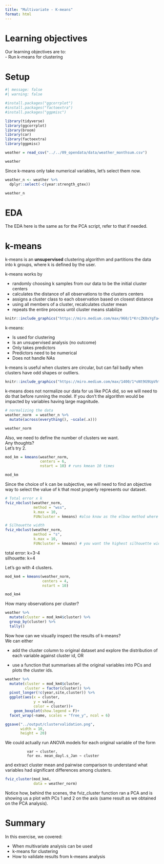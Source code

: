 ```yaml
---
title: "Multivariate - K-means"
format: html
---
```


# Learning objectives  
Our learning objectives are to:  
  - Run k-means for clustering  


# Setup  
```r
#| message: false
#| warning: false

#install.packages("ggcorrplot")
#install.packages("factoextra")
#install.packages("ggpmisc")

library(tidyverse)
library(ggcorrplot)
library(broom)
library(car)
library(factoextra)
library(ggpmisc)
```

```r
weather = read_csv("../../09_opendata/data/weather_monthsum.csv")

weather
```

Since k-means only take numerical variables, let's select them now.  
```r
weather_n <- weather %>%
  dplyr::select(-c(year:strength_gtex))

weather_n
```

# EDA  
The EDA here is the same as for the PCA script, refer to that if needed.

# k-means  
k-means is an **unsupervised** clustering algorithm and partitions the data into k groups, where k is defined by the user.  

k-means works by  

- randomly choosing k samples from our data to be the initial cluster centers  
- calculates the distance of all observations to the clusters centers  
- assigns a cluster class to each observation based on closest distance  
- using all members of a cluster, recalculates cluster mean  
- repeats the entire process until cluster means stabilize  

```r
knitr::include_graphics("https://miro.medium.com/max/960/1*KrcZK0xYgTa4qFrVr0fO2w.gif")

```

k-means:  

- Is used for clustering  
- Is an unsupervised analysis (no outcome)  
- Only takes predictors  
- Predictors need to be numerical  
- Does not handle NAs  


k-means is useful when clusters are circular, but can fail badly when clusters have odd shapes or outliers.  

```r
knitr::include_graphics("https://miro.medium.com/max/1400/1*oNt9G9UpVhtyFLDBwEMf8Q.png")

```

k-means does not normalize our data for us like PCA did, so we will need to do that before running the model.  If you don't the algorithm would be impacted by variables having large magnitude.

```r
# normalizing the data
weather_norm  = weather_n %>%
  mutate(across(everything(), ~scale(.x)))

weather_norm
```

Also, we need to define the number of clusters we want.  
Any thoughts?  
Let's try 2.  

```r
mod_km = kmeans(weather_norm,
                centers = 6,
                nstart = 10) # runs kmean 10 times

mod_km
```

Since the choice of k can be subjective, we will need to find an objective way to select the value of k that most properly represents our dataset.  

```r
# Total error x k
fviz_nbclust(weather_norm,
             method = "wss",
             k.max = 10,
             FUNcluster = kmeans) #also know as the elbow method where you choose the minimum number of cluster explaining most information, that is, where you see the elbow break. So, maybe between 3 and 5
```


```r
# Silhouette width
fviz_nbclust(weather_norm, 
             method = "s",
             k.max = 10,
             FUNcluster = kmeans) # you want the highest silhouette width. in this case, the cluster is 4.

```

total error: k=3-4  
silhouette: k=4  

Let's go with 4 clusters.  

```r
mod_km4 = kmeans(weather_norm,
                 centers = 4,
                 nstart = 10)

mod_km4
```

How many observations per cluster?
```r
weather %>%
  mutate(cluster = mod_km4$cluster) %>%
  group_by(cluster) %>%
  tally()
```

Now how can we visually inspect the results of k-means?  
We can either  

- add the cluster column to original dataset and explore the distribution of each variable against cluster id, OR  

- use a function that summarises all the original variables into PCs and plots the cluster ids.  

```r
weather %>%
  mutate(cluster = mod_km4$cluster,
         cluster = factor(cluster)) %>%
  pivot_longer(!c(year,site,cluster)) %>%
  ggplot(aes(x = cluster, 
             y = value, 
             color = cluster))+
    geom_boxplot(show.legend = F)+
  facet_wrap(~name, scales = "free_y", ncol = 6)

ggsave("../output/clustervalidation.png",
       width = 10,
       height = 20)  

```
  
We could actually run ANOVA models for each original variable of the form  

              var ~ cluster, 
              for ex. mean_dayl.s_Jan ~ cluster  
  
and extract cluster mean and pairwise comparison to understand what variables had significant differences among clusters.  

```r
fviz_cluster(mod_km4,
             data = weather_norm)
```
  
Notice how, behind the scenes, the fviz_cluster function ran a PCA and is showing us a plot with PCs 1 and 2 on the axis (same result as we obtained on the PCA analysis).   


# Summary  
In this exercise, we covered:  

  - When multivariate analysis can be used  
  - k-means for clustering  
  - How to validate results from k-means analysis  






  
